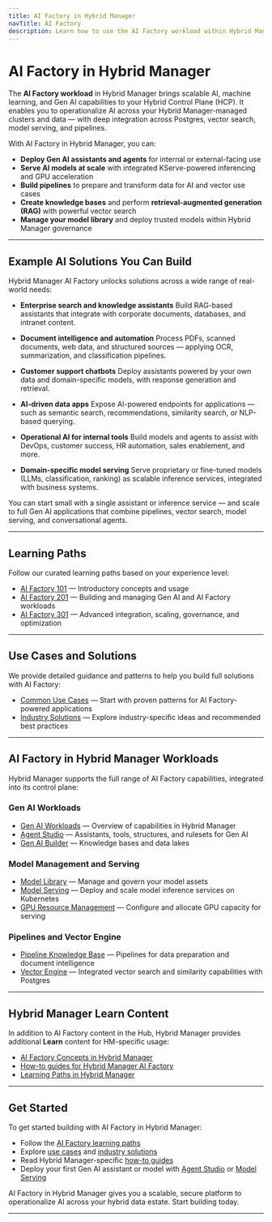 ```yaml
---
title: AI Factory in Hybrid Manager
navTitle: AI Factory
description: Learn how to use the AI Factory workload within Hybrid Manager (HCP), including Gen AI, model serving, pipelines, and vector search. Explore learning paths, use cases, and Hybrid Manager-specific capabilities.
---
```


# AI Factory in Hybrid Manager

The **AI Factory workload** in Hybrid Manager brings scalable AI, machine learning, and Gen AI capabilities to your Hybrid Control Plane (HCP). It enables you to operationalize AI across your Hybrid Manager-managed clusters and data — with deep integration across Postgres, vector search, model serving, and pipelines.

With AI Factory in Hybrid Manager, you can:

- **Deploy Gen AI assistants and agents** for internal or external-facing use
- **Serve AI models at scale** with integrated KServe-powered inferencing and GPU acceleration
- **Build pipelines** to prepare and transform data for AI and vector use cases
- **Create knowledge bases** and perform **retrieval-augmented generation (RAG)** with powerful vector search
- **Manage your model library** and deploy trusted models within Hybrid Manager governance

---

## Example AI Solutions You Can Build

Hybrid Manager AI Factory unlocks solutions across a wide range of real-world needs:

- **Enterprise search and knowledge assistants**
Build RAG-based assistants that integrate with corporate documents, databases, and intranet content.

- **Document intelligence and automation**
Process PDFs, scanned documents, web data, and structured sources — applying OCR, summarization, and classification pipelines.

- **Customer support chatbots**
Deploy assistants powered by your own data and domain-specific models, with response generation and retrieval.

- **AI-driven data apps**
Expose AI-powered endpoints for applications — such as semantic search, recommendations, similarity search, or NLP-based querying.

- **Operational AI for internal tools**
Build models and agents to assist with DevOps, customer success, HR automation, sales enablement, and more.

- **Domain-specific model serving**
Serve proprietary or fine-tuned models (LLMs, classification, ranking) as scalable inference services, integrated with business systems.

You can start small with a single assistant or inference service — and scale to full Gen AI applications that combine pipelines, vector search, model serving, and conversational agents.

---

## Learning Paths

Follow our curated learning paths based on your experience level:

- [AI Factory 101](/ai-factory/learn/paths/101) — Introductory concepts and usage
- [AI Factory 201](/ai-factory/learn/paths/201) — Building and managing Gen AI and AI Factory workloads
- [AI Factory 301](/ai-factory/learn/paths/301) — Advanced integration, scaling, governance, and optimization

---

## Use Cases and Solutions

We provide detailed guidance and patterns to help you build full solutions with AI Factory:

- [Common Use Cases](/ai-factory/learn/use-cases) — Start with proven patterns for AI Factory-powered applications
- [Industry Solutions](/ai-factory/learn/solutions) — Explore industry-specific ideas and recommended best practices

---

## AI Factory in Hybrid Manager Workloads

Hybrid Manager supports the full range of AI Factory capabilities, integrated into its control plane:

### Gen AI Workloads

- [Gen AI Workloads](./gen-ai/index.mdx) — Overview of capabilities in Hybrid Manager
- [Agent Studio](./gen-ai/agent-studio.mdx) — Assistants, tools, structures, and rulesets for Gen AI
- [Gen AI Builder](./gen-ai/builder.mdx) — Knowledge bases and data lakes

### Model Management and Serving

- [Model Library](./model/library.mdx) — Manage and govern your model assets
- [Model Serving](./model/serving.mdx) — Deploy and scale model inference services on Kubernetes
- [GPU Resource Management](./model/gpu.mdx) — Configure and allocate GPU capacity for serving

### Pipelines and Vector Engine

- [Pipeline Knowledge Base](./pipeline/knowledge-base/index.mdx) — Pipelines for data preparation and document intelligence
- [Vector Engine](./vector-engine/index.mdx) — Integrated vector search and similarity capabilities with Postgres

---

## Hybrid Manager Learn Content

In addition to AI Factory content in the Hub, Hybrid Manager provides additional **Learn** content for HM-specific usage:

- [AI Factory Concepts in Hybrid Manager](../learn/explained/ai-factory/index.mdx)
- [How-to guides for Hybrid Manager AI Factory](../learn/how-to/ai-factory/index.mdx)
- [Learning Paths in Hybrid Manager](../learn/paths/ai-factory/index.mdx)

---

## Get Started

To get started building with AI Factory in Hybrid Manager:

- Follow the [AI Factory learning paths](/ai-factory/learn/paths/index)
- Explore [use cases](/ai-factory/learn/use-cases) and [industry solutions](/ai-factory/learn/solutions)
- Read Hybrid Manager-specific [how-to guides](../learn/how-to/ai-factory/index.mdx)
- Deploy your first Gen AI assistant or model with [Agent Studio](./gen-ai/agent-studio.mdx) or [Model Serving](./model/serving.mdx)

AI Factory in Hybrid Manager gives you a scalable, secure platform to operationalize AI across your hybrid data estate. Start building today.

---

